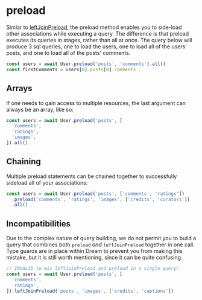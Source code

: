 # preload

Simlar to [leftJoinPreload](/docs/models/querying/leftJoinPreload), the preload method enables you to side-load other associations while executing a query. The difference is that preload executes its queries in stages, rather than all at once. The query below will produce 3 sql queries, one to load the users, one to load all of the users' posts, and one to load all of the posts' comments.

```ts
const users = await User.preload('posts', 'comments').all()
const firstComments = users[0].posts[0].comments
```

## Arrays

If one needs to gain access to multiple resources, the last argument can always be an array, like so:

```ts
const users = await User.preload('posts', [
  'comments',
  'ratings',
  'images',
]).all()
```

## Chaining

Multiple preload statements can be chained together to successfully sideload all of your associations:

```ts
const users = await User.preload('posts', ['comments', 'ratings'])
  .preload('comments', 'ratings', 'images', ['credits', 'curators'])
  .all()
```

## Incompatibilities

Due to the complex nature of query building, we do not permit you to build a query that combines both `preload` _and_ `leftJoinPreload` together in one call. Type guards are in place within Dream to prevent you from making this mistake, but it is still worth mentioning, since it can be quite confusing.

```ts
// INVALID to mix leftJoinPreload and preload in a single query:
const users = await User.preload('posts', [
  'comments',
  'ratings',
]).leftJoinPreload('posts', 'images', ['credits', 'captions'])
```
